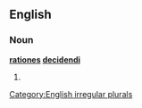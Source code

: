 ==English==

===Noun===
'''[[rationes]] [[decidendi]]'''

# {{plural of|[[ratio decidendi]]}}

[[Category:English irregular plurals]]